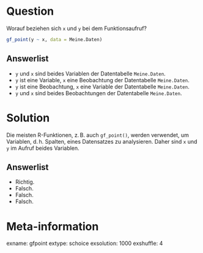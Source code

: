 Question
========

Worauf beziehen sich `x` und `y` bei dem Funktionsaufruf?

```r
gf_point(y ~ x, data = Meine.Daten)
```


Answerlist
----------
* `y` und `x` sind beides Variablen der Datentabelle `Meine.Daten`.
* `y` ist eine Variable, `x` eine Beobachtung der Datentabelle `Meine.Daten`.
* `y` ist eine Beobachtung, `x` eine Variable der Datentabelle `Meine.Daten`.
* `y` und `x` sind beides Beobachtungen der Datentabelle `Meine.Daten`.


Solution
========

Die meisten R-Funktionen, z.$\,$B. auch `gf_point()`, werden verwendet, um Variablen, d.$\,$h. Spalten, eines Datensatzes zu analysieren.
Daher sind `x` und `y` im Aufruf beides Variablen.

Answerlist
----------
* Richtig.
* Falsch.
* Falsch.
* Falsch.

Meta-information
================
exname: gfpoint
extype: schoice
exsolution: 1000
exshuffle: 4